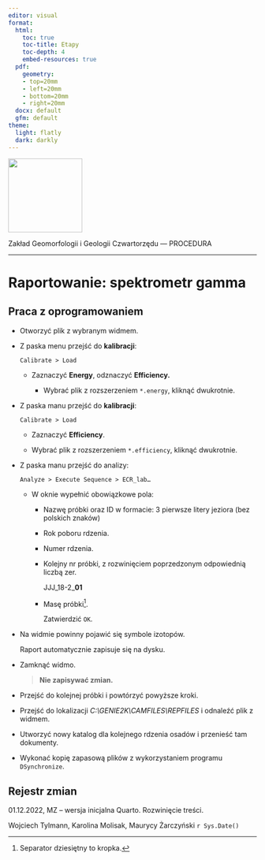 ```yaml
---
editor: visual
format:
  html:
    toc: true
    toc-title: Etapy
    toc-depth: 4
    embed-resources: true
  pdf:
    geometry: 
    - top=20mm
    - left=20mm
    - bottom=20mm
    - right=20mm
  docx: default
  gfm: default
theme:
  light: flatly
  dark: darkly
---
```


[![](images/log-ug_pl.png){fig-alt="Logo: Uniwersytet Gdański" fig-align="left" width="150"}](https://geomorfologia.ug.edu.pl)

Zakład Geomorfologii i Geologii Czwartorzędu --- PROCEDURA

------------------------------------------------------------------------

# Raportowanie: spektrometr gamma

## Praca z oprogramowaniem

-   Otworzyć plik z wybranym widmem.

-   Z paska menu przejść do **kalibracji**:

    | `Calibrate > Load`

    -   Zaznaczyć **Energy**, odznaczyć **Efficiency.**

        -   Wybrać plik z rozszerzeniem `*.energy`, kliknąć dwukrotnie.

-   Z paska manu przejść do **kalibracji**:

    | `Calibrate > Load`

    -   Zaznaczyć **Efficiency**.

    -   Wybrać plik z rozszerzeniem `*.efficiency`, kliknąć dwukrotnie.

-   Z paska manu przejść do analizy:

    | `Analyze > Execute Sequence > ECR_lab…`

    -   W oknie wypełnić obowiązkowe pola:

        -   Nazwę próbki oraz ID w formacie: 3 pierwsze litery jeziora (bez polskich znaków)

        -   Rok poboru rdzenia.

        -   Numer rdzenia.

        -   Kolejny nr próbki, z rozwinięciem poprzedzonym odpowiednią liczbą zer.

            | JJJ_18-2\_**01**

        -   Masę próbki[^1].

            Zatwierdzić `OK`.

-   Na widmie powinny pojawić się symbole izotopów.

    Raport automatycznie zapisuje się na dysku.

-   Zamknąć widmo.

    > **Nie zapisywać zmian.**

-   Przejść do kolejnej próbki i powtórzyć powyższe kroki.

-   Przejść do lokalizacji *C:\\GENIE2K\\CAMFILES\\REPFILES* i odnaleźć plik z widmem.

-   Utworzyć nowy katalog dla kolejnego rdzenia osadów i przenieść tam dokumenty.

-   Wykonać kopię zapasową plików z wykorzystaniem programu `DSynchronize`.

[^1]: Separator dziesiętny to kropka.

## Rejestr zmian

01.12.2022, MZ -- wersja inicjalna Quarto. Rozwinięcie treści.

Wojciech Tylmann, Karolina Molisak, Maurycy Żarczyński `r Sys.Date()`
